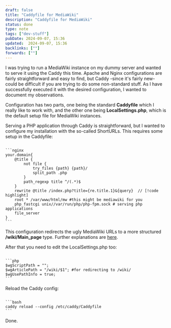 ```yaml
---
draft: false
title: "Caddyfile for MediaWiki"
description: "Caddyfile for MediaWiki"
status: done
type: note
tags: ["dev-stuff"]
pubDate: 2024-09-07, 15:36
updated:  2024-09-07, 15:36
backlinks: [""]
forwards: [""]
---
```


I was trying to run a MediaWiki instance on my dummy server and wanted to serve it using the Caddy this time. Apache and Nginx configurations are fairly straightforward and easy to find, but Caddy -since it's fairly new- could be difficult if you are trying to do some non-standard stuff. As I have successfully executed it with the desired configuration, I wanted to document my observations.

Configuration has two parts, one being the standard **Caddyfile** which I really like to work with, and the other one being **LocalSettings.php**, which is the default setup file for MediaWiki instances.

Serving a PHP application through Caddy is straightforward, but I wanted to configure my installation with the so-called ShortURLs. This requires some setup in the Caddyfile:

<Code file="Caddyfile">
```nginx
your.domain{
    @title {
        not file {
            try_files {path} {path}/
            split_path .php
        }
        path_regexp title ^/(.*)$
    }
    rewrite @title /index.php?title={re.title.1}&{query}  // [!code highlight]
    root * /var/www/html/mw #this might be mediawiki for you
    php_fastcgi unix//var/run/php/php-fpm.sock # serving php applications
    file_server
}
```
</Code>

This configuration redirects the ugly MediaWiki URLs to a more structured **/wiki/Main_page** type. Further explanations are [here](https://www.mediawiki.org/wiki/Manual:Short_URL).

After that you need to edit the LocalSettings.php too:

<Code file="LocalSettings.php">
```php
$wgScriptPath = "";
$wgArticlePath = "/wiki/$1"; #for redirecting to /wiki/
$wgUsePathInfo = true;
```
</Code>

Reload the Caddy config:

<Code file="terminal">
```bash
caddy reload --config /etc/caddy/Caddyfile
```
</Code>

Done.